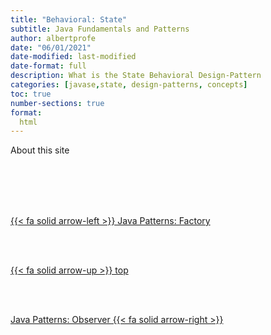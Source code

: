 ```yaml
---
title: "Behavioral: State"
subtitle: Java Fundamentals and Patterns
author: albertprofe
date: "06/01/2021"
date-modified: last-modified
date-format: full
description: What is the State Behavioral Design-Pattern
categories: [javase,state, design-patterns, concepts]
toc: true
number-sections: true
format:
  html
---
```


About this site


<!--- navLinks -->
<br><br>
<div class=row>
<br>
<div class='column left previous'>
<br>
[{{< fa solid arrow-left >}} Java Patterns: Factory](/javase/se-pattern-factory.qmd)
<br>
</div>
<br>
<div class='column center'>
<br>
[{{< fa solid arrow-up >}} top](#top)
<br>
</div>
<br>
<div class='column right next'>
<br>
[Java Patterns: Observer  {{< fa solid arrow-right >}}](/javase/se-pattern-observer.qmd)
<br>
</div>
<br>
</div>

